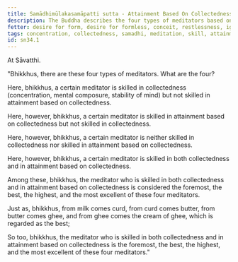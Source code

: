```yaml
---
title: Samādhimūlakasamāpatti sutta - Attainment Based On Collectedness
description: The Buddha describes the four types of meditators based on their skill in collectedness and in attainment based on collectedness.
fetter: desire for form, desire for formless, conceit, restlessness, ignorance
tags: concentration, collectedness, samadhi, meditation, skill, attainment,sn,sn22-34,sn34
id: sn34.1
---
```


At Sāvatthi.

"Bhikkhus, there are these four types of meditators. What are the four?

Here, bhikkhus, a certain meditator is skilled in collectedness (concentration, mental composure, stability of mind) but not skilled in attainment based on collectedness.

Here, however, bhikkhus, a certain meditator is skilled in attainment based on collectedness but not skilled in collectedness.

Here, however, bhikkhus, a certain meditator is neither skilled in collectedness nor skilled in attainment based on collectedness.

Here, however, bhikkhus, a certain meditator is skilled in both collectedness and in attainment based on collectedness.

Among these, bhikkhus, the meditator who is skilled in both collectedness and in attainment based on collectedness is considered the foremost, the best, the highest, and the most excellent of these four meditators.

Just as, bhikkhus, from milk comes curd, from curd comes butter, from butter comes ghee, and from ghee comes the cream of ghee, which is regarded as the best;

So too, bhikkhus, the meditator who is skilled in both collectedness and in attainment based on collectedness is the foremost, the best, the highest, and the most excellent of these four meditators."
